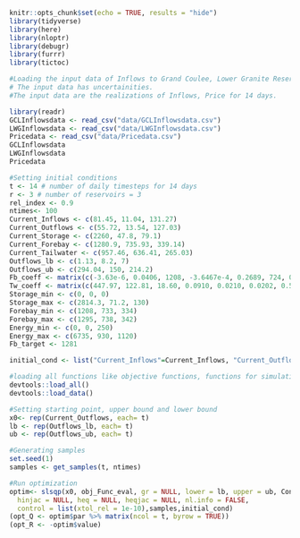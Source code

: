 

```r
knitr::opts_chunk$set(echo = TRUE, results = "hide")
library(tidyverse)
library(here)
library(nloptr)
library(debugr)
library(furrr)
library(tictoc)
```


```r

#Loading the input data of Inflows to Grand Coulee, Lower Granite Reservoirs and Price data.
# The input data has uncertainities.
#The input data are the realizations of Inflows, Price for 14 days.

library(readr)
GCLInflowsdata <- read_csv("data/GCLInflowsdata.csv")
LWGInflowsdata <- read_csv("data/LWGInflowsdata.csv")
Pricedata <- read_csv("data/Pricedata.csv")
GCLInflowsdata
LWGInflowsdata
Pricedata
```
```r
#Setting initial conditions
t <- 14 # number of daily timesteps for 14 days
r <- 3 # number of reservoirs = 3 
rel_index <- 0.9
ntimes<- 100
Current_Inflows <- c(81.45, 11.04, 131.27) 
Current_Outflows <- c(55.72, 13.54, 127.03)
Current_Storage <- c(2260, 47.8, 79.1)
Current_Forebay <- c(1280.9, 735.93, 339.14)
Current_Tailwater <- c(957.46, 636.41, 265.03)
Outflows_lb <- c(1.13, 8.2, 7)
Outflows_ub <- c(294.04, 150, 214.2) 
Fb_coeff <- matrix(c(-3.63e-6, 0.0406, 1208, -3.6467e-4, 0.2689, 724, 0, 0.0571, 334.5), nrow = 3, ncol = 3, byrow = TRUE)
Tw_coeff <- matrix(c(447.97, 122.81, 18.60, 0.0910, 0.0210, 0.0202, 0.5286, 0.8060, 0.9234), nrow = 3, ncol = 3, byrow = TRUE)
Storage_min <- c(0, 0, 0) 
Storage_max <- c(2814.3, 71.2, 130)
Forebay_min <- c(1208, 733, 334)
Forebay_max <- c(1295, 738, 342)
Energy_min <- c(0, 0, 250)
Energy_max <- c(6735, 930, 1120)
Fb_target <- 1281 

initial_cond <- list("Current_Inflows"=Current_Inflows, "Current_Outflows"=Current_Outflows,"Current_Storage" =Current_Storage,"Current_Forebay" = Current_Forebay, "Current_Tailwater"=Current_Tailwater, "Outflows_lb"=Outflows_lb, "Outflows_ub"=Outflows_ub, "Fb_coeff" =Fb_coeff, "Tw_coeff"=Tw_coeff, "Storage_min"=Storage_min, "Storage_max"=Storage_max,"Forebay_min"=Forebay_min,"Forebay_max"=Forebay_max, "Energy_min" =Energy_min, "Energy_max"=Energy_max,"Fb_target"=Fb_target, "t"=t, "r"=r, "rel_index"=rel_index, "ntimes" = ntimes)

```

```r
#loading all functions like objective functions, functions for simulations, functions for constraint validations and data
devtools::load_all()
devtools::load_data()
```

```r
#Setting starting point, upper bound and lower bound
x0<- rep(Current_Outflows, each= t) 
lb <- rep(Outflows_lb, each= t) 
ub <- rep(Outflows_ub, each= t) 

#Generating samples
set.seed(1)
samples <- get_samples(t, ntimes)

```

```r

#Run optimization
optim<- slsqp(x0, obj_Func_eval, gr = NULL, lower = lb, upper = ub, Constraints_validation,
  hinjac = NULL, heq = NULL, heqjac = NULL, nl.info = FALSE,
  control = list(xtol_rel = 1e-10),samples,initial_cond)
(opt_Q <- optim$par %>% matrix(ncol = t, byrow = TRUE))
(opt_R <- -optim$value)

```
